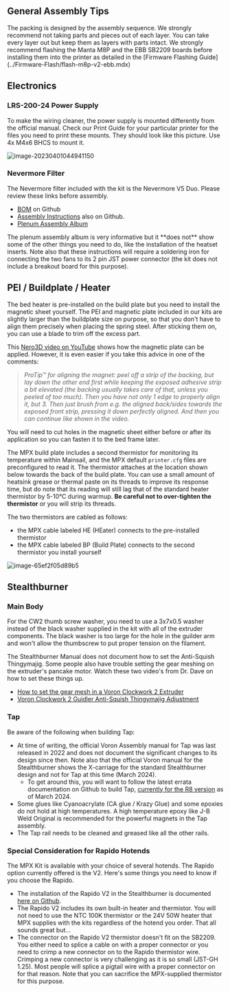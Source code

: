 ## General Assembly Tips


<Callout type="info">
The packing is designed by the assembly sequence. We strongly recommend not taking parts and pieces out of each layer. You can take every layer out but keep them as layers with parts intact.
</Callout>

<Callout type="info">
We strongly recommend flashing the Manta M8P and the EBB SB2209 boards before installing them into the printer as detailed in the [Firmware Flashing Guide](../Firmware-Flash/flash-m8p-v2-ebb.mdx)
</Callout>

## Electronics

### LRS-200-24 Power Supply

To make the wiring cleaner, the power supply is mounted differently from the official manual. Check our Print Guide for your particular printer for the files you need to print these mounts. They should look like this picture. Use 4x M4x6 BHCS to mount it.

![image-20230401044941150](https://img.mpx.wiki/i/2023/11/07/6549ed56e0df6.webp)

### Nevermore Filter

The Nevermore filter included with the kit is the Nevermore V5 Duo. Please review these links before assembly.
- [BOM](https://github.com/nevermore3d/Nevermore_Micro#bom-v5) on Github
- [Assembly Instructions](https://github.com/nevermore3d/Nevermore_Micro#instructions-for-v5) also on Github.
- [Plenum Assembly Album](https://ibb.co/album/0BN405?sort=name_asc&page=1&params_hidden%5Blist%5D=images&params_hidden%5Bfrom%5D=album&params_hidden%5Balbumid%5D=0BN405)

<Callout type="info">
The plenum assembly album is very informative but it **does not** show some of the other things you need to do, like the installation of the heatset inserts. Note also that these instructions will require a soldering iron for connecting the two fans to its 2 pin JST power connector (the kit does not include a breakout board for this purpose).
</Callout>

## PEI / Buildplate / Heater

The bed heater is pre-installed on the build plate but you need to install the magnetic sheet yourself. The PEI and magnetic plate included in our kits are slightly larger than the buildplate size on purpose, so that you don't have to align them precisely when placing the spring steel. After sticking them on, you can use a blade to trim off the excess part.

This [Nero3D video on YouTube](https://www.youtube.com/watch?v=X2S7mkyyC4E) shows how the magnetic plate can be applied. However, it is even easier if you take this advice in one of the comments:

> *ProTip™ for aligning the magnet: peel off a strip of the backing, but lay down the other end first while keeping the exposed adhesive strip a bit elevated (the backing usually takes care of that, unless you peeled of too much). Then you have not only 1 edge to properly align it, but 3. Then just brush from e.g. the aligned back/sides towards the exposed front strip, pressing it down perfectly aligned. And then you can continue like shown in the video.*

<Callout type="info">
You will need to cut holes in the magnetic sheet either before or after its application so you can fasten it to the bed frame later.
</Callout>

The MPX build plate includes a second thermistor for monitoring its temperature within Mainsail, and the MPX default `printer.cfg` files are preconfigured to read it. The thermistor attaches at the location shown below towards the back of the build plate. You can use a small amount of heatsink grease or thermal paste on its threads to improve its response time, but do note that its reading will still lag that of the standard heater thermistor by 5-10°C during warmup. **Be careful not to over-tighten the thermistor** or you will strip its threads.

The two thermistors are cabled as follows:
- the MPX cable labeled HE (HEater) connects to the pre-installed thermistor
- the MPX cable labeled BP (Build Plate) connects to the second thermistor you install yourself

![image-65ef2f05d89b5](https://img.mpx.wiki/i/2024/03/12/65ef2f05d89b5.webp)

## Stealthburner
### Main Body

<Callout type="warning">
For the CW2 thumb screw washer, you need to use a 3x7x0.5 washer instead of the black washer supplied in the kit with all of the extruder components. The black washer is too large for the hole in the guilder arm and won't allow the thumbscrew to put proper tension on the filament.
</Callout>

The Stealthburner Manual does not document how to set the Anti-Squish Thingymajig. Some people also have trouble setting the gear meshing on the extruder's pancake motor. Watch these two video's from Dr. Dave on how to set these things up.
- [How to set the gear mesh in a Voron Clockwork 2 Extruder](https://www.youtube.com/watch?v=ly22qmB3NxE)
- [Voron Clockwork 2 Guidler Anti-Squish Thingymajig Adjustment](https://www.youtube.com/watch?v=L1gxBCiE0pk)

### Tap

Be aware of the following when building Tap:
- At time of writing, the official Voron Assembly manual for Tap was last released in 2022 and does not document the significant changes to its design since then. Note also that the official Voron manual for the Stealthburner shows the X-carriage for the standard Stealthburner design and not for Tap at this time (March 2024).
    - To get around this, you will want to follow the latest errata documentation on Github to build Tap, [currently for the R8 version](https://github.com/VoronDesign/Voron-Tap/blob/main/Manual/R8_errata.md) as of March 2024.
- Some glues like Cyanoacrylate (CA glue / Krazy Glue) and some epoxies do not hold at high temperatures. A high temperature epoxy like J-B Weld Original is recommended for the powerful magnets in the Tap assembly.
- The Tap rail needs to be cleaned and greased like all the other rails.

### Special Consideration for Rapido Hotends

The MPX Kit is available with your choice of several hotends. The Rapido option currently offered is the V2. Here's some things you need to know if you choose the Rapido.
- The installation of the Rapido V2 in the Stealthburner is documented [here on Github](https://github.com/VoronDesign/Voron-Stealthburner/blob/main/STLs/Stealthburner/Printheads/phaetus_rapido_v2/README.md).
- The Rapido V2 includes its own built-in heater and thermistor. You will not need to use the NTC 100K thermistor or the 24V 50W heater that MPX supplies with the kits regardless of the hotend you order. That all sounds great but...
- The connector on the Rapido V2 thermistor doesn't fit on the SB2209.  You either need to splice a cable on with a proper connector or you need to crimp a new connector on to the Rapido thermistor wire. Crimping a new connector is very challenging as it is so small (JST-GH 1.25). Most people will splice a pigtail wire with a proper connector on for that reason. Note that you can sacrifice the MPX-supplied thermistor for this purpose.
